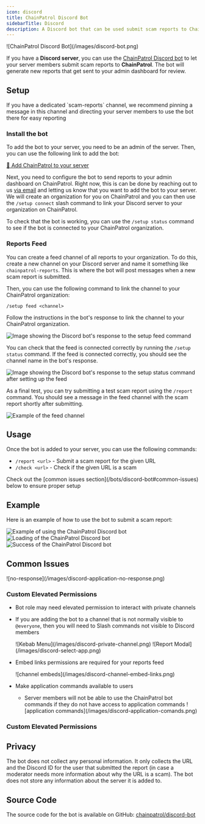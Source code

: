 ```yaml
---
icon: discord
title: ChainPatrol Discord Bot
sidebarTitle: Discord
description: A Discord bot that can be used submit scam reports to ChainPatrol
---
```


<Frame>![ChainPatrol Discord Bot](/images/discord-bot.png)</Frame>

If you have a **Discord server**, you can use the [ChainPatrol Discord bot](https://chainpatrol.io/bot)
to let your server members submit scam reports to **ChainPatrol**. The bot will generate new
reports that get sent to your admin dashboard for review.

## Setup

<Tip>
  If you have a dedicated `scam-reports` channel, we recommend pinning a message
  in this channel and directing your server members to use the bot there for
  easy reporting
</Tip>

### Install the bot

To add the bot to your server, you need to be an admin of the server. Then, you
can use the following link to add the bot:

[🚀 Add ChainPatrol to your server](https://chainpatrol.io/bot/install)

Next, you need to configure the bot to send reports to your admin dashboard on ChainPatrol. Right now,
this is can be done by reaching out to us [via email](mailto:support@chainpatrol.io?subject=%5BDiscord%20Bot%5D%20Setup%20integration%20with%20ChainPatrol&body=Hi,%20I%20would%20like%20to%20link%20the%20Discord%20bot%20to%20my%20ChainPatrol%20account%20as%20described%20here:%20https://chainpatrol.io/docs/general/discord-bot.%0A%0AThanks!)
and letting us know that you want to add the bot to your server. We will create an organization
for you on ChainPatrol and you can then use the `/setup connect` slash command to link your Discord server
to your organization on ChainPatrol.

To check that the bot is working, you can use the `/setup status` command to see if the bot is
connected to your ChainPatrol organization.

### Reports Feed

You can create a feed channel of all reports to your organization. To do this,
create a new channel on your Discord server and name it something like `chainpatrol-reports`. This is where the
bot will post messages when a new scam report is submitted.

Then, you can use the following command to link the channel to your ChainPatrol organization:

```
/setup feed <channel>
```

Follow the instructions in the bot's response to link the channel to your ChainPatrol organization.

![Image showing the Discord bot's response to the setup feed command](/images/discord-bot-feed-setup.png)

You can check that the feed is connected correctly by running the `/setup status` command. If the
feed is connected correctly, you should see the channel name in the bot's response.

![Image showing the Discord bot's response to the setup status command after setting up the feed](/images/discord-bot-feed-status.png)

As a final test, you can try submitting a test scam report using the `/report` command. You should see a message
in the feed channel with the scam report shortly after submitting.

![Example of the feed channel](/images/discord-bot-feed.png)

## Usage

Once the bot is added to your server, you can use the following commands:

- `/report <url>` - Submit a scam report for the given URL
- `/check <url>` - Check if the given URL is a scam

<Tip>
  Check out the [common issues section](/bots/discord-bot#common-issues) below
  to ensure proper setup
</Tip>

## Example

Here is an example of how to use the bot to submit a scam report:

![Example of using the ChainPatrol Discord bot](/images/discord-bot-prompt.png)
![Loading of the ChainPatrol Discord bot](/images/discord-bot-loading.png)
![Success of the ChainPatrol Discord bot](/images/discord-bot-success.png)

## Common Issues

<Frame>![no-response](/images/discord-application-no-response.png)</Frame>

### Custom Elevated Permissions

- Bot role may need elevated permission to interact with private channels

- If you are adding the bot to a channel that is not normally visible to `@everyone`, then you will need to
  Slash commands not visible to Discord members

  <CardGroup cols={2}>
    <Card title='Private Channel Permissions' icon='square-1'>
      <Frame>![Kebab Menu](/images/discord-private-channel.png)</Frame>
    </Card>
    <Card title='Adding ChainPatrol Bot' icon='square-2'>
      <Frame>![Report Modal](/images/discord-select-app.png)</Frame>
    </Card>
  </CardGroup>

- Embed links permissions are required for your reports feed

  <Frame>![channel embeds](/images/discord-channel-embed-links.png)</Frame>

- Make application commands available to users
  - Server members will not be able to use the ChainPatrol bot commands if they do not have access to application commands
    <Frame>
      ![application commands](/images/discord-application-comands.png)
    </Frame>

### Custom Elevated Permissions

## Privacy

The bot does not collect any personal information. It only collects the URL and
the Discord ID for the user that submitted the report (in case a moderator needs
more information about why the URL is a scam). The bot does not store any information
about the server it is added to.

## Source Code

The source code for the bot is available on GitHub:
[chainpatrol/discord-bot](https://github.com/chainPatrol/discord-bot)
